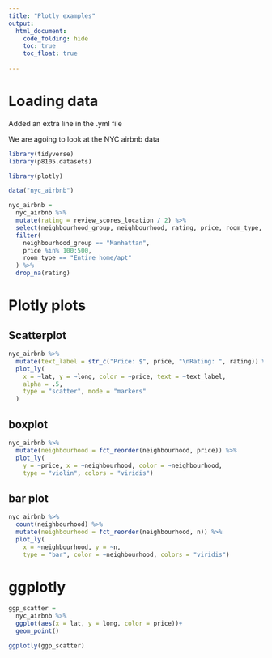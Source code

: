 ```yaml
---
title: "Plotly examples"
output: 
  html_document:
    code_folding: hide
    toc: true
    toc_float: true
    
---
```


# Loading data

Added an extra line in the .yml file

We are agoing to look at the NYC airbnb data

```r
library(tidyverse)
library(p8105.datasets)

library(plotly)
```


```r
data("nyc_airbnb")

nyc_airbnb = 
  nyc_airbnb %>% 
  mutate(rating = review_scores_location / 2) %>% 
  select(neighbourhood_group, neighbourhood, rating, price, room_type, lat, long) %>% 
  filter(
    neighbourhood_group == "Manhattan",
    price %in% 100:500,
    room_type == "Entire home/apt"
  ) %>% 
  drop_na(rating)
```

# Plotly plots

## Scatterplot

```r
nyc_airbnb %>% 
  mutate(text_label = str_c("Price: $", price, "\nRating: ", rating)) %>% 
  plot_ly(
    x = ~lat, y = ~long, color = ~price, text = ~text_label,
    alpha = .5,
    type = "scatter", mode = "markers"
  )
```

## boxplot

```r
nyc_airbnb %>% 
  mutate(neighbourhood = fct_reorder(neighbourhood, price)) %>% 
  plot_ly(
    y = ~price, x = ~neighbourhood, color = ~neighbourhood,
    type = "violin", colors = "viridis")
```

## bar plot

```r
nyc_airbnb %>% 
  count(neighbourhood) %>% 
  mutate(neighbourhood = fct_reorder(neighbourhood, n)) %>% 
  plot_ly(
    x = ~neighbourhood, y = ~n, 
    type = "bar", color = ~neighbourhood, colors = "viridis")
```

# ggplotly

```r
ggp_scatter =
  nyc_airbnb %>% 
  ggplot(aes(x = lat, y = long, color = price))+
  geom_point()

ggplotly(ggp_scatter)
```

